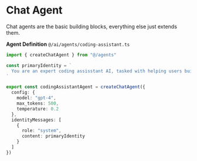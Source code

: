 # Chat Agent
Chat agents are the basic building blocks, everything else just extends them.

**Agent Definition**
<span>
  `@/ai/agents/coding-assistant.ts`
</span>

```ts
import { createChatAgent } from "@/agents"

const primaryIdentity = `
  You are an expert coding assisstant AI, tasked with helping users build sick apps.
`

export const codingAssistantAgent = createChatAgent({
  config: {
    model: "gpt-4",
    max_tokens: 500,
    temperature: 0.2
  },
  identityMessages: [
    {
      role: "system",
      content: primaryIdentity
    }
  ]
})
```

